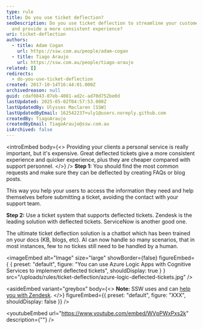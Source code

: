 ```yaml
---
type: rule
title: Do you use ticket deflection?
seoDescription: Do you use ticket deflection to streamline your customer support
  and provide a more consistent experience?
uri: ticket-deflection
authors:
  - title: Adam Cogan
    url: https://ssw.com.au/people/adam-cogan
  - title: Tiago Araujo
    url: https://ssw.com.au/people/tiago-araujo
related: []
redirects:
  - do-you-use-ticket-deflection
created: 2017-10-14T16:44:01.000Z
archivedreason: null
guid: cdaf0843-07eb-4081-ad2c-ad70d752be0d
lastUpdated: 2025-05-02T04:57:53.000Z
lastUpdatedBy: Ulysses Maclaren [SSW]
lastUpdatedByEmail: 162542237+uly1@users.noreply.github.com
createdBy: TiagoAraujo
createdByEmail: TiagoAraujo@ssw.com.au
isArchived: false
---
```

<introEmbed
  body={<>
Providing your clients a personal service is really important, but it's expensive. Great deflected tickets give a more consistent experience and quicker experience, plus they are cheaper compared with support personnel.
  </>}
/>
**Step 1:** You should find the most common requests and make sure they can be deflected by creating FAQs or blog posts.

This way you help your users to access the information they need and help themselves before submitting a ticket, avoiding the contact with your support team.

**Step 2:** Use a ticket system that supports deflected tickets. Zendesk is the leading solution with deflected tickets. ServiceNow is another good one.

The ultimate ticket deflection solution is a chatbot which has been trained on your docs (KB, blogs, etc). AI can now handle so many scenarios, that in most instances, few to no tickes still need to be handled by a human.


<imageEmbed
  alt="Image"
  size="large"
  showBorder={false}
  figureEmbed={ {
    preset: "default",
    figure: "You can use Azure Logic Apps with Cognitive Services to implement deflected tickets",
    shouldDisplay: true
  } }
  src="/uploads/rules/ticket-deflection/azure-logic-deflected-tickets.jpg"
/>

<asideEmbed
  variant="greybox"
  body={<>
    **Note:** SSW uses and can [help you with Zendesk](https://www.ssw.com.au/ssw/Consulting/Zendesk.aspx).
  </>}
  figureEmbed={{
    preset: "default",
    figure: "XXX",
    shouldDisplay: false
  }}
/>

<youtubeEmbed url="https://www.youtube.com/embed/WVpPWxPxs2k" description={""} />
